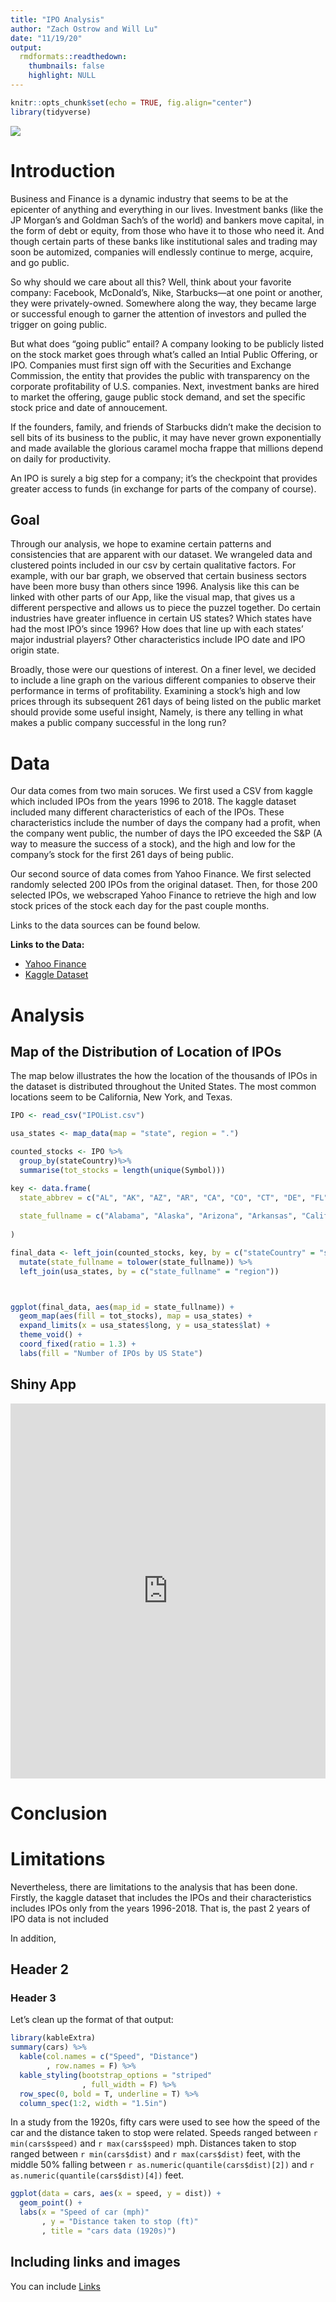 ```yaml
---
title: "IPO Analysis"
author: "Zach Ostrow and Will Lu"
date: "11/19/20"
output:
  rmdformats::readthedown:
    thumbnails: false
    highlight: NULL
---
```


```r
knitr::opts_chunk$set(echo = TRUE, fig.align="center")
library(tidyverse)
```
![](https://www.pymnts.com/wp-content/uploads/2020/09/IPO-Canada.jpg)

# Introduction

Business and Finance is a dynamic industry that seems to be at the epicenter of anything and everything in our lives. Investment banks (like the JP Morgan's and Goldman Sach's of the world) and bankers move capital, in the form of debt or equity, from those who have it to those who need it. And though certain parts of these banks like institutional sales and trading may soon be automized, companies will endlessly continue to merge, acquire, and go public. 

So why should we care about all this? Well, think about your favorite company: Facebook, McDonald's, Nike, Starbucks—at one point or another, they were privately-owned. Somewhere along the way, they became large or successful enough to garner the attention of investors and pulled the trigger on going public. 

But what does "going public" entail? A company looking to be publicly listed on the stock market goes through what's called an Intial Public Offering, or IPO. Companies must first sign off with the Securities and Exchange Commission, the entity that provides the public with transparency on the corporate profitability of U.S. companies. Next, investment banks are hired to market the offering, gauge public stock demand, and set the specific stock price and date of annoucement.

If the founders, family, and friends of Starbucks didn't make the decision to sell bits of its business to the public, it may have never grown exponentially and made available the glorious caramel mocha frappe that millions depend on daily for productivity.

An IPO is surely a big step for a company; it's the checkpoint that provides greater access to funds (in exchange for parts of the company of course). 

## Goal
Through our analysis, we hope to examine certain patterns and consistencies that are apparent with our dataset. We wrangeled data and clustered points included in our csv by certain qualitative factors. 
For example, with our bar graph, we observed that certain business sectors have been more busy than others since 1996. Analysis like this can be linked with other parts of our App, like the visual map, that gives us a different perspective and allows us to piece the puzzel together. Do certain industries have greater influence in certain US states? Which states have had the most IPO's since 1996? How does that line up with each states' major industrial players?
Other characteristics include IPO date and IPO origin state.

Broadly, those were our questions of interest. On a finer level, we decided to include a line graph on the various different companies to observe their performance in terms of profitability. Examining a stock's high and low prices through its subsequent 261 days of being listed on the public market should provide some useful insight, Namely, is there any telling in what makes a public company successful in the long run? 


# Data
Our data comes from two main soruces. We first used a CSV from kaggle which included IPOs from the years 1996 to 2018. The kaggle dataset included many different characteristics of each of the IPOs. These characteristics include the number of days the company had a profit, when the company went public, the number of days the IPO exceeded the S&P (A way to measure the success of a stock), and the high and low for the company's stock for the first 261 days of being public.

Our second source of data comes from Yahoo Finance. We first selected randomly selected 200 IPOs from the original dataset. Then, for those 200 selected IPOs, we webscraped Yahoo Finance to retrieve the high and low stock prices of the stock each day for the past couple months. 

Links to the data sources can be found below.

**Links to the Data:**

- [Yahoo Finance](https://finance.yahoo.com)
- [Kaggle Dataset](https://www.kaggle.com/proselotis/financial-ipo-data)

# Analysis

## Map of the Distribution of Location of IPOs

The map below illustrates the how the location of the thousands of IPOs in the dataset is distributed throughout the United States. The most common locations seem to be California, New York, and Texas.

```r
IPO <- read_csv("IPOList.csv")

usa_states <- map_data(map = "state", region = ".") 

counted_stocks <- IPO %>%
  group_by(stateCountry)%>%
  summarise(tot_stocks = length(unique(Symbol)))

key <- data.frame(
  state_abbrev = c("AL", "AK", "AZ", "AR", "CA", "CO", "CT", "DE", "FL", "GA", "HI", "ID", "IL", "IN", "IA", "KS", "KY", "LA", "ME", "MD", "MA", "MI", "MN", "MS", "MO", "MT", "NE", "NV", "NH", "NJ", "NM", "NY", "NC", "ND", "OH", "OK", "OR", "PA", "RI", "SC", "SD", "TN", "TX", "UT", "VT", "VA", "WA", "WV", "WI", "WY"),
  
  state_fullname = c("Alabama", "Alaska", "Arizona", "Arkansas", "California", "Colorado", "Connecticut", "Delaware", "Florida", "Georgia", "Hawaii", "Idaho", "Illinois", "Indiana", "Iowa", "Kansas", "Kentucky", "Louisiana", "Maine", "Maryland", "Massachusetts", "Michigan", "Minnesota", "Mississippi", "Missouri", "Montana", "Nebraska", "Nevada", "New Hampshire", "New Jersey", "New Mexico", "New York", "North Carolina", "North Dakota", "Ohio", "Oklahoma", "Oregon", "Pennsylvania", "Rhode Island", "South Carolina", "South Dakota", "Tennessee", "Texas", "Utah", "Vermont", "Virginia", "Washington", "West Virginia", "Wisconsin", "Wyoming")
  
)

final_data <- left_join(counted_stocks, key, by = c("stateCountry" = "state_abbrev"))%>%
  mutate(state_fullname = tolower(state_fullname)) %>%
  left_join(usa_states, by = c("state_fullname" = "region"))



ggplot(final_data, aes(map_id = state_fullname)) +
  geom_map(aes(fill = tot_stocks), map = usa_states) +
  expand_limits(x = usa_states$long, y = usa_states$lat) + 
  theme_void() +
  coord_fixed(ratio = 1.3) +
  labs(fill = "Number of IPOs by US State")
```

## Shiny App

<iframe height="600" width="100%" frameborder="no" title="Analysis" src="https://zostrow.shinyapps.io/Blog-MoneyMovers/"> </iframe>
 
# Conclusion

# Limitations

Nevertheless, there are limitations to the analysis that has been done. Firstly, the kaggle dataset that includes the IPOs and their characteristics includes IPOs only from the years 1996-2018. That is, the past 2 years of IPO data is not included

In addition,


## Header 2

### Header 3


Let's clean up the format of that output:

```r
library(kableExtra)
summary(cars) %>%
  kable(col.names = c("Speed", "Distance")
        , row.names = F) %>%
  kable_styling(bootstrap_options = "striped"
                , full_width = F) %>%
  row_spec(0, bold = T, underline = T) %>%
  column_spec(1:2, width = "1.5in") 
```

In a study from the 1920s, fifty cars were used to see how the speed of the car and the distance taken to stop were related.  Speeds ranged between `r min(cars$speed)` and `r max(cars$speed)` mph.  Distances taken to stop ranged between `r min(cars$dist)` and `r max(cars$dist)` feet, with the middle 50% falling between `r as.numeric(quantile(cars$dist)[2])` and `r as.numeric(quantile(cars$dist)[4])` feet.  


```r
ggplot(data = cars, aes(x = speed, y = dist)) + 
  geom_point() + 
  labs(x = "Speed of car (mph)"
       , y = "Distance taken to stop (ft)"
       , title = "cars data (1920s)")
```

## Including links and images

You can include [Links](https://www.datadreaming.org/post/r-markdown-theme-gallery/)